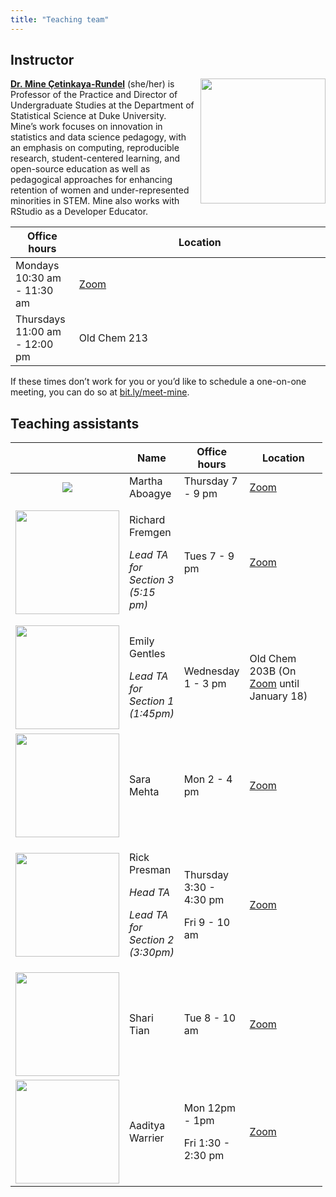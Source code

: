 ```yaml
---
title: "Teaching team"
---
```


## Instructor

![](images/team/mine.png){style="float:right;padding: 0 0 0 10px;" fig-alt="Headshot of Dr. Mine Çetinkaya-Rundel" width="200"}

[**Dr. Mine Çetinkaya-Rundel**](http://mine-cr.com/) (she/her) is Professor of the Practice and Director of Undergraduate Studies at the Department of Statistical Science at Duke University.
Mine's work focuses on innovation in statistics and data science pedagogy, with an emphasis on computing, reproducible research, student-centered learning, and open-source education as well as pedagogical approaches for enhancing retention of women and under-represented minorities in STEM.
Mine also works with RStudio as a Developer Educator.

| Office hours                  | Location                                                                                                                  |
|-------------------------------|---------------------------------------------------------------------------------------------------------------------------|
| Mondays 10:30 am - 11:30 am   | [Zoom](https://sakai.duke.edu/portal/site/779c3ebe-3b88-4bcc-bd01-1813e8396a23/page/d5eef508-07a4-4c6d-b7bd-4614a9631562) |
| Thursdays 11:00 am - 12:00 pm | Old Chem 213                                                                                                              |

If these times don't work for you or you'd like to schedule a one-on-one meeting, you can do so at [bit.ly/meet-mine](https://bit.ly/meet-mine).

## Teaching assistants

+-------------------------------------------+-----------------------------------+-------------------------+---------------------------------------------------------------------------------------------------------------------------------------------------------------+
|                                           | Name                              | Office hours            | Location                                                                                                                                                      |
+:=========================================:+===================================+=========================+===============================================================================================================================================================+
| ![](images/team/martha.png)               | Martha Aboagye                    | Thursday 7 - 9 pm       | [Zoom](https://sakai.duke.edu/portal/site/779c3ebe-3b88-4bcc-bd01-1813e8396a23/page/d5eef508-07a4-4c6d-b7bd-4614a9631562)                                     |
+-------------------------------------------+-----------------------------------+-------------------------+---------------------------------------------------------------------------------------------------------------------------------------------------------------+
| ![](images/team/rich.png){width="166"}    | Richard Fremgen                   | Tues 7 - 9 pm           | [Zoom](https://sakai.duke.edu/portal/site/779c3ebe-3b88-4bcc-bd01-1813e8396a23/page/d5eef508-07a4-4c6d-b7bd-4614a9631562)                                     |
|                                           |                                   |                         |                                                                                                                                                               |
|                                           | *Lead TA for Section 3 (5:15 pm)* |                         |                                                                                                                                                               |
+-------------------------------------------+-----------------------------------+-------------------------+---------------------------------------------------------------------------------------------------------------------------------------------------------------+
| ![](images/team/emily.png){width="166"}   | Emily Gentles                     | Wednesday 1 - 3 pm      | Old Chem 203B (On [Zoom](https://sakai.duke.edu/portal/site/779c3ebe-3b88-4bcc-bd01-1813e8396a23/page/d5eef508-07a4-4c6d-b7bd-4614a9631562) until January 18) |
|                                           |                                   |                         |                                                                                                                                                               |
|                                           | *Lead TA for Section 1 (1:45pm)*  |                         |                                                                                                                                                               |
+-------------------------------------------+-----------------------------------+-------------------------+---------------------------------------------------------------------------------------------------------------------------------------------------------------+
| ![](images/team/sara.png){width="166"}    | Sara Mehta                        | Mon 2 - 4 pm            | [Zoom](https://sakai.duke.edu/portal/site/779c3ebe-3b88-4bcc-bd01-1813e8396a23/page/d5eef508-07a4-4c6d-b7bd-4614a9631562)                                     |
+-------------------------------------------+-----------------------------------+-------------------------+---------------------------------------------------------------------------------------------------------------------------------------------------------------+
| ![](images/team/rick.png){width="166"}    | Rick Presman                      | Thursday 3:30 - 4:30 pm | [Zoom](https://sakai.duke.edu/portal/site/779c3ebe-3b88-4bcc-bd01-1813e8396a23/page/d5eef508-07a4-4c6d-b7bd-4614a9631562)                                     |
|                                           |                                   |                         |                                                                                                                                                               |
|                                           | *Head TA*                         | Fri 9 - 10 am           |                                                                                                                                                               |
|                                           |                                   |                         |                                                                                                                                                               |
|                                           | *Lead TA for Section 2 (3:30pm)*  |                         |                                                                                                                                                               |
+-------------------------------------------+-----------------------------------+-------------------------+---------------------------------------------------------------------------------------------------------------------------------------------------------------+
| ![](images/team/shari.png){width="166"}   | Shari Tian                        | Tue 8 - 10 am           | [Zoom](https://sakai.duke.edu/portal/site/779c3ebe-3b88-4bcc-bd01-1813e8396a23/page/d5eef508-07a4-4c6d-b7bd-4614a9631562)                                     |
+-------------------------------------------+-----------------------------------+-------------------------+---------------------------------------------------------------------------------------------------------------------------------------------------------------+
| ![](images/team/aaditya.png){width="166"} | Aaditya Warrier                   | Mon 12pm - 1pm          | [Zoom](https://sakai.duke.edu/portal/site/779c3ebe-3b88-4bcc-bd01-1813e8396a23/page/d5eef508-07a4-4c6d-b7bd-4614a9631562)                                     |
|                                           |                                   |                         |                                                                                                                                                               |
|                                           |                                   | Fri 1:30 - 2:30 pm      |                                                                                                                                                               |
+-------------------------------------------+-----------------------------------+-------------------------+---------------------------------------------------------------------------------------------------------------------------------------------------------------+
